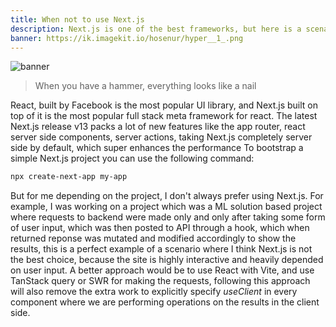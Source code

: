 ```yaml
---
title: When not to use Next.js
description: Next.js is one of the best frameworks, but here is a scenario where you should not use it.
banner: https://ik.imagekit.io/hosenur/hyper__1_.png
---
```


![banner](https://ik.imagekit.io/hosenur/IO/when_not_to_use.png?updatedAt=1686776249833)
> When you have a hammer, everything looks like a nail

React, built by Facebook is the most popular UI library, and Next.js built on top of it is the most popular full stack meta framework for react. The latest Next.js release v13 packs a lot of new features like the app router, react server side components, server actions, taking Next.js completely server side by default, which super enhances the performance
To bootstrap a simple Next.js project you can use the following command:

```bash
npx create-next-app my-app
```
But for me depending on the project, I don't always prefer using Next.js. For example, I was working on a project which was a ML solution based project where requests to backend were made only and only after taking some form of user input, which was then posted to API through a hook, which when returned reponse was mutated and modified accordingly to show the results, this is a perfect example of a scenario where I think Next.js is not the best choice, because the site is highly interactive and heavily depended on user input. A better approach would be to use React with Vite, and use TanStack query or SWR for making the requests, following this approach will also remove the extra work to explicitly specify *useClient* in every component where we are performing operations on the results in the client side.
